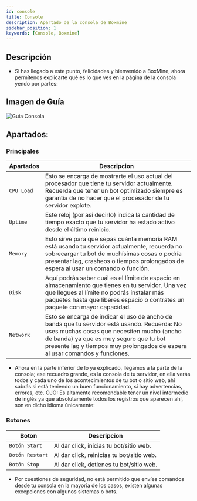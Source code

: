 ```yaml
---
id: console
title: Console
description: Apartado de la consola de Boxmine
sidebar_position: 1
keywords: [Console, Boxmine]
---
```


## Descripción

- Si has llegado a este punto, felicidades y bienvenido a BoxMine, ahora permítenos explicarte qué es lo que ves en la página de la consola yendo por partes:

## Imagen de Guía

<img src='/img/panel/console.png' alt='Guia Consola' />

## Apartados:

### Principales

| Apartados        | Descripcion                  |
| --------------- | ------------------------------ |
| `CPU Load` | Esto se encarga de mostrarte el uso actual del procesador que tiene tu servidor actualmente. Recuerda que tener un bot optimizado siempre es garantía de no hacer que el procesador de tu servidor explote.        |
| `Uptime` | Este reloj (por así decirlo) indica la cantidad de tiempo exacto que tu servidor ha estado activo desde el último reinicio. |
| `Memory`    | Esto sirve para que sepas cuánta memoria RAM está usando tu servidor actualmente, recuerda no sobrecargar tu bot de muchísimas cosas o podría presentar lag, crasheos o tiempos prolongados de espera al usar un comando o función.  |
| `Disk`  | Aquí podrás saber cuál es el límite de espacio en almacenamiento que tienes en tu servidor. Una vez que llegues al límite no podrás instalar más paquetes hasta que liberes espacio o contrates un paquete con mayor capacidad.         |
| `Network`  | Esto se encarga de indicar el uso de ancho de banda que tu servidor está usando. Recuerda: No uses muchas cosas que necesiten mucho (ancho de banda) ya que es muy seguro que tu bot presente lag y tiempos muy prolongados de espera al usar comandos y funciones.         |

- Ahora en la parte inferior de lo ya explicado, llegamos a la parte de la consola; ese recuadro grande, es la consola de tu servidor, en ella verás todos y cada uno de los acontecimientos de tu bot o sitio web, ahí sabrás si está teniendo un buen funcionamiento, si hay advertencias, errores, etc. 
OJO: Es altamente recomendable tener un nivel intermedio de inglés ya que absolutamente todos los registros que aparecen ahí, son en dicho idioma únicamente:

### Botones

| Boton        | Descripcion                                                  |
| ------------------ | ----------------------------------------------------------- |
| `Botón Start`  | Al dar click, inicias tu bot/sitio web. |
| `Botón Restart`      | Al dar click, reinicias tu bot/sitio web.            |
| `Botón Stop` | Al dar click, detienes tu bot/sitio web.         |

- Por cuestiones de seguridad, no está permitido que envíes comandos desde tu consola en la mayoria de los casos, existen algunas excepciones con algunos sistemas o bots.
